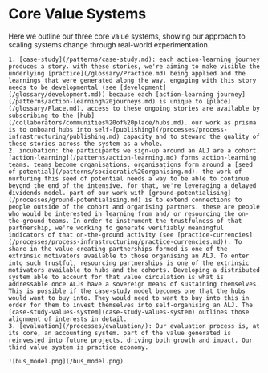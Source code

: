 
# Core Value Systems

<PageGate requiredPassword="external_evaluat0r">
    Here we outline our three core value systems, showing our approach to scaling systems change through real-world experimentation.

    1. [case-study](/patterns/case-study.md): each action-learning journey produces a story. with these stories, we're aiming to make visible the underlying [practice](/glossary/Practice.md) being applied and the learnings that were generated along the way. engaging with this story needs to be developmental (see [development](/glossary/development.md)) because each [action-learning journey](/patterns/action-learning%20journeys.md) is unique to [place](/glossary/Place.md). access to these ongoing stories are available by subscribing to the [hub](/collaborators/communities%20of%20place/hubs.md). our work as prisma is to onboard hubs into self-[publishing](/processes/process-infrastructuring/publishing.md) capacity and to steward the quality of these stories across the system as a whole. 
    2. incubation: the participants we sign-up around an ALJ are a cohort. [action-learning](/patterns/action-learning.md) forms action-learning teams. teams become organisations. organisations form around a [seed of potential](/patterns/sociocratic%20organising.md). the work of nurturing this seed of potential needs a way to be able to continue beyond the end of the intensive. for that, we're leveraging a delayed dividends model. part of our work with [ground-potentialising](/processes/ground-potentialising.md) is to extend connections to people outside of the cohort and organising partners. these are people who would be interested in learning from and/ or resourcing the on-the-ground teams. In order to instrument the trustfulness of that partnership, we're working to generate verifiably meaningful indicators of that on-the-ground activity (see [practice-currencies](/processes/process-infrastructuring/practice-currencies.md)). To share in the value-creating partnerships formed is one of the extrinsic motivators available to those organising an ALJ. To enter into such trustful, resourcing partnerships is one of the extrinsic motivators available to hubs and the cohorts. Developing a distributed system able to account for that value circulation is what is addressable once ALJs have a sovereign means of sustaining themselves. This is possible if the case-study model becomes one that the hubs would want to buy into. They would need to want to buy into this in order for them to invest themselves into self-organising an ALJ. The [case-study-values-system](case-study-values-system) outlines those alignment of interests in detail. 
    3. [evaluation](/processes/evaluation/): Our evaluation process is, at its core, an accounting system. part of the value generated is reinvested into future projects, driving both growth and impact. Our third value system is practice economy.

    ![bus_model.png](/bus_model.png)
</PageGate>

[^1]: 
